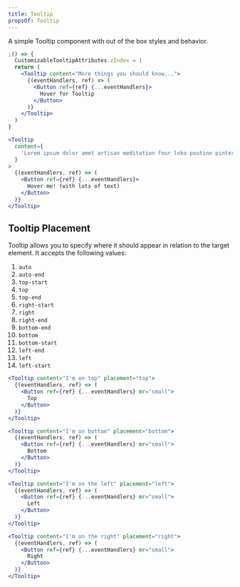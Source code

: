 ```yaml
---
title: Tooltip
propsOf: Tooltip
---
```


A simple Tooltip component with out of the box styles and behavior.

```jsx
;() => {
  CustomizableTooltipAttributes.zIndex = 1
  return (
    <Tooltip content="More things you should know...">
      {(eventHandlers, ref) => (
        <Button ref={ref} {...eventHandlers}>
          Hover for Tooltip
        </Button>
      )}
    </Tooltip>
  )
}
```

```jsx
<Tooltip
  content={
    'Lorem ipsum dolor amet artisan meditation four loko poutine pinterest meh cold-pressed flexitarian vaporware umami kale chips selvage salvia waistcoat occupy. Jianbing jean shorts VHS austin bushwick.'
  }
>
  {(eventHandlers, ref) => (
    <Button ref={ref} {...eventHandlers}>
      Hover me! (with lots of text)
    </Button>
  )}
</Tooltip>
```

## Tooltip Placement

Tooltip allows you to specify where it should appear in relation to the target element. It accepts the following values:

1. `auto`
1. `auto-end`
1. `top-start`
1. `top`
1. `top-end`
1. `right-start`
1. `right`
1. `right-end`
1. `bottom-end`
1. `bottom`
1. `bottom-start`
1. `left-end`
1. `left`
1. `left-start`

```jsx
<Tooltip content="I'm on top" placement="top">
  {(eventHandlers, ref) => (
    <Button ref={ref} {...eventHandlers} mr="small">
      Top
    </Button>
  )}
</Tooltip>

<Tooltip content="I'm on bottom" placement="bottom">
  {(eventHandlers, ref) => (
    <Button ref={ref} {...eventHandlers} mr="small">
      Bottom
    </Button>
  )}
</Tooltip>

<Tooltip content="I'm on the left" placement="left">
  {(eventHandlers, ref) => (
    <Button ref={ref} {...eventHandlers} mr="small">
      Left
    </Button>
  )}
</Tooltip>

<Tooltip content="I'm on the right" placement="right">
  {(eventHandlers, ref) => (
    <Button ref={ref} {...eventHandlers} mr="small">
      Right
    </Button>
  )}
</Tooltip>
```
